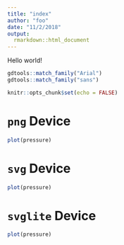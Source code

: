 ```yaml
---
title: "index"
author: "foo"
date: "11/2/2018"
output:
  rmarkdown::html_document
---
```


Hello world!

```r
gdtools::match_family("Arial")
gdtools::match_family("sans")
```

```r
knitr::opts_chunk$set(echo = FALSE)
```

# `png` Device

```r
plot(pressure)
```


# `svg` Device

```r
plot(pressure)
```


# `svglite` Device

```r
plot(pressure)
```
